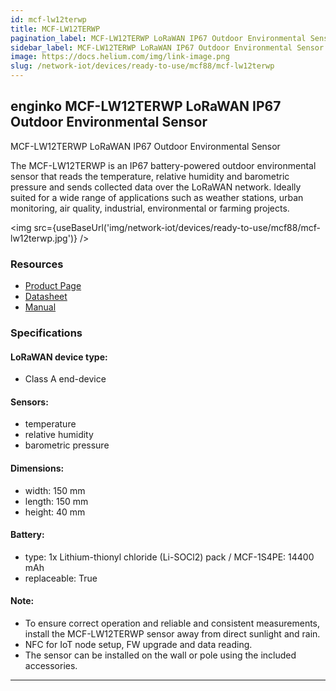 ```yaml
---
id: mcf-lw12terwp
title: MCF-LW12TERWP
pagination_label: MCF-LW12TERWP LoRaWAN IP67 Outdoor Environmental Sensor
sidebar_label: MCF-LW12TERWP LoRaWAN IP67 Outdoor Environmental Sensor
image: https://docs.helium.com/img/link-image.png
slug: /network-iot/devices/ready-to-use/mcf88/mcf-lw12terwp
---
```



<LegacyContentBanner />

## enginko MCF-LW12TERWP LoRaWAN IP67 Outdoor Environmental Sensor

MCF-LW12TERWP LoRaWAN IP67 Outdoor Environmental Sensor

The MCF-LW12TERWP is an IP67 battery-powered outdoor environmental sensor that reads the
temperature, relative humidity and barometric pressure and sends collected data over the LoRaWAN
network. Ideally suited for a wide range of applications such as weather stations, urban monitoring,
air quality, industrial, environmental or farming projects.

<img src={useBaseUrl('img/network-iot/devices/ready-to-use/mcf88/mcf-lw12terwp.jpg')} />

### Resources

- [Product Page](https://www.mcf88.it/prodotto/mcf-lw12terwp/)
- [Datasheet](https://enginko.com/wp-content/uploads/2020/09/MCF-LW12TERWP.pdf)
- [Manual](https://www.enginko.com/support/doku.php?id=manual_mcf-lw12terwp)

### Specifications

#### LoRaWAN device type:

- Class A end-device

#### Sensors:

- temperature
- relative humidity
- barometric pressure

#### Dimensions:

- width: 150 mm
- length: 150 mm
- height: 40 mm

#### Battery:

- type: 1x Lithium-thionyl chloride (Li-SOCl2) pack / MCF-1S4PE: 14400 mAh
- replaceable: True

#### Note:

- To ensure correct operation and reliable and consistent measurements, install the MCF-LW12TERWP
  sensor away from direct sunlight and rain.
- NFC for IoT node setup, FW upgrade and data reading.
- The sensor can be installed on the wall or pole using the included accessories.

---
